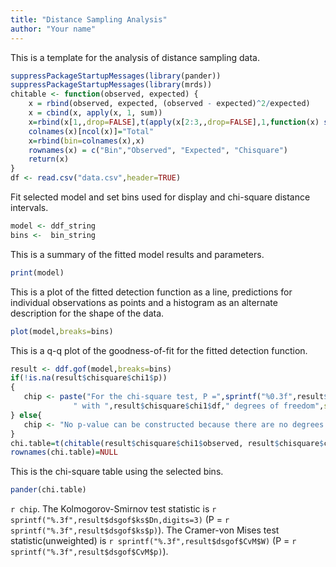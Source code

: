 ---
title: "Distance Sampling Analysis"
author: "Your name"
---

This is a template for the analysis of distance sampling data.

```{r, echo=FALSE}
suppressPackageStartupMessages(library(pander))
suppressPackageStartupMessages(library(mrds))
chitable <- function(observed, expected) {
	x = rbind(observed, expected, (observed - expected)^2/expected)
	x = cbind(x, apply(x, 1, sum))
    x=rbind(x[1,,drop=FALSE],t(apply(x[2:3,,drop=FALSE],1,function(x) sprintf("%0.3f",x))))
	colnames(x)[ncol(x)]="Total"
	x=rbind(bin=colnames(x),x)
	rownames(x) = c("Bin","Observed", "Expected", "Chisquare")
	return(x)
}
df <- read.csv("data.csv",header=TRUE)
```

Fit selected model and set bins used for display and chi-square distance intervals.
```{r}
model <- ddf_string
bins <-  bin_string
```

This is a summary of the fitted model results and parameters.

```{r, echo=FALSE}
print(model)
```

This is a plot of the fitted detection function as a line, predictions for individual observations as points and a histogram as an alternate description for the shape of the data.

```{r, echo=FALSE}
plot(model,breaks=bins)
```



This is a q-q plot of the goodness-of-fit for the fitted detection function.     
```{r, echo=FALSE}
result <- ddf.gof(model,breaks=bins)
if(!is.na(result$chisquare$chi1$p))
{
   chip <- paste("For the chi-square test, P =",sprintf("%0.3f",result$chisquare$chi1$p),
              " with ",result$chisquare$chi1$df," degrees of freedom",sep="")
} else{
   chip <- "No p-value can be constructed because there are no degrees of freedom for the test"
}
chi.table=t(chitable(result$chisquare$chi1$observed, result$chisquare$chi1$expected))
rownames(chi.table)=NULL
```

This is the chi-square table using the selected bins.
```{r, results='asis',echo=FALSE}
pander(chi.table)
```

`r chip `. The Kolmogorov-Smirnov test statistic is `r sprintf("%.3f",result$dsgof$ks$Dn,digits=3)` (P = `r sprintf("%.3f",result$dsgof$ks$p)`). The Cramer-von Mises test statistic(unweighted) is `r sprintf("%.3f",result$dsgof$CvM$W) ` (P = `r sprintf("%.3f",result$dsgof$CvM$p)`).


